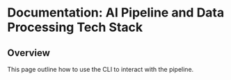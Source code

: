 # Documentation: AI Pipeline and Data Processing Tech Stack

## Overview
This page outline how to use the CLI to interact with the pipeline.
